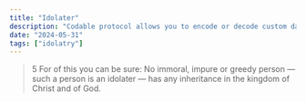 ```yaml
---
title: "Idolater"
description: "Codable protocol allows you to encode or decode custom data types to and from formats such as JSON"
date: "2024-05-31"
tags: ["idolatry"]
---
```



> 5 For of this you can be sure: No immoral, impure or greedy person — such a person is an <Notation type="highlight">idolater</Notation> — has any inheritance in the kingdom of Christ and of God.
